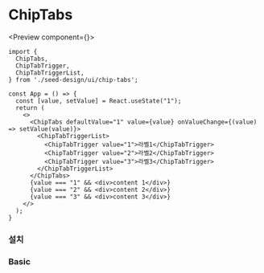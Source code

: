 


# ChipTabs

<Preview component={<ChipTabs />}>

```tsx copy
import {
  ChipTabs,
  ChipTabTrigger,
  ChipTabTriggerList,
} from './seed-design/ui/chip-tabs';

const App = () => {
  const [value, setValue] = React.useState("1");
  return (
    <>
      <ChipTabs defaultValue="1" value={value} onValueChange={(value) => setValue(value)}>
        <ChipTabTriggerList>
          <ChipTabTrigger value="1">라벨1</ChipTabTrigger>
          <ChipTabTrigger value="2">라벨2</ChipTabTrigger>
          <ChipTabTrigger value="3">라벨3</ChipTabTrigger>
        </ChipTabTriggerList>
      </ChipTabs>
      {value === "1" && <div>content 1</div>}
      {value === "2" && <div>content 2</div>}
      {value === "3" && <div>content 3</div>}
    </>
  );
}
```
</Preview>

### 설치

<Installation registry={registry} />

### Basic

<Stackflow Activity={ChipTabsBasicActivity} />
